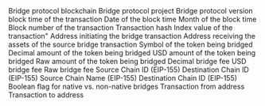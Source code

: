 <ParamField path="blockchain">
Bridge protocol blockchain
</ParamField>
<ParamField path="project">
Bridge protocol project
</ParamField>
<ParamField path="version">
Bridge protocol version
</ParamField>
<ParamField path="block_time">
block time of the transaction
</ParamField>
<ParamField path="block_date">
Date of the block time
</ParamField>
<ParamField path="block_month">
Month of the block time
</ParamField>
<ParamField path="block_number">
Block number of the transaction
</ParamField>
<ParamField path="tx_hash">
Transaction hash
</ParamField>
<ParamField path="evt_index">
Index value of the transaction&quot;
</ParamField>
<ParamField path="sender_address">
Address initiating the bridge transaction
</ParamField>
<ParamField path="receiver_address">
Address receiving the assets of the source bridge transaction
</ParamField>
<ParamField path="token_symbol">
Symbol of the token being bridged
</ParamField>
<ParamField path="token_amount">
Decimal amount of the token being bridged
</ParamField>
<ParamField path="token_amount_usd">
USD amount of the token being bridged
</ParamField>
<ParamField path="token_amount_raw">
Raw amount of the token being bridged
</ParamField>
<ParamField path="fee_amount">
Decimal bridge fee
</ParamField>
<ParamField path="fee_amount_usd">
USD bridge fee
</ParamField>
<ParamField path="fee_amount_raw">
Raw bridge fee
</ParamField>
<ParamField path="source_chain_id">
Source Chain ID (EIP-155)
</ParamField>
<ParamField path="destination_chain_id">
Destination Chain ID (EIP-155)
</ParamField>
<ParamField path="source_chain_name">
Source Chain Name (EIP-155)
</ParamField>
<ParamField path="destination_chain_name">
Destination Chain ID (EIP-155)
</ParamField>
<ParamField path="is_native_bridge">
Boolean flag for native vs. non-native bridges
</ParamField>
<ParamField path="tx_from">
Transaction from address
</ParamField>
<ParamField path="tx_to">
Transaction to address
</ParamField>
